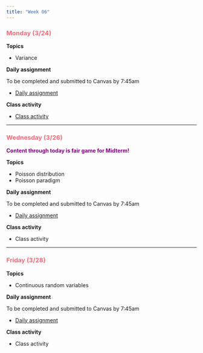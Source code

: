 ```yaml
---
title: "Week 06"
---
```


::: {style="color: #F66D7A"}
### Monday (3/24)
:::

**Topics**

-   Variance

**Daily assignment**

To be completed and submitted to Canvas by 7:45am

-   [Daily assignment](daily/DA_14.pdf)

**Class activity**

-   [Class activity](class/CA_14.pdf)

------------------------------------------------------------------------

::: {style="color: #F66D7A"}
### Wednesday (3/26)
:::

::: {style="color: purple"}
**Content through today is fair game for Midterm!**
:::

**Topics**

-   Poisson distribution
-   Poisson paradigm

**Daily assignment**

To be completed and submitted to Canvas by 7:45am

-   [Daily assignment](daily/DA_15.pdf)

**Class activity**

-   Class activity

------------------------------------------------------------------------

::: {style="color: #F66D7A"}
### Friday (3/28)
:::

**Topics**

-   Continuous random variables

**Daily assignment**

To be completed and submitted to Canvas by 7:45am

-   [Daily assignment](daily/DA_16.pdf)

**Class activity**

-   Class activity
